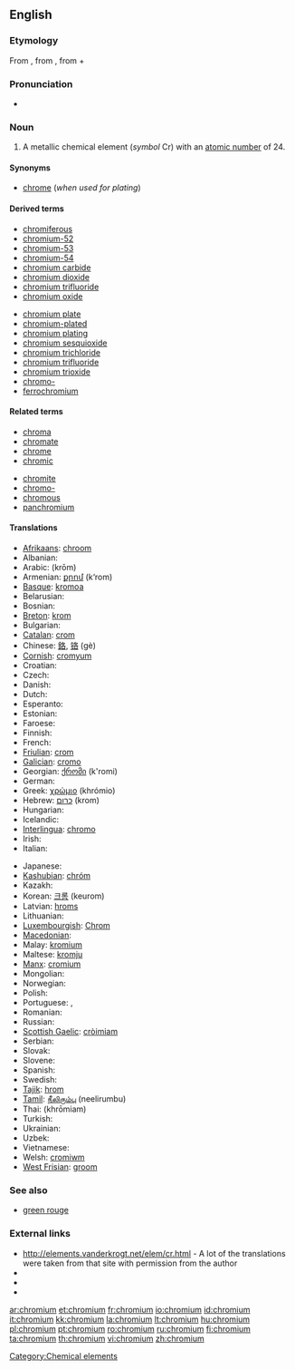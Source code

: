 ==English==

{{elements|Cr|vanadium|V|manganese|Mn}}

===Etymology===
From {{etyl|NL.}}, from {{etyl|fr|en}} {{term|chrome||lang=fr}}, from {{etyl|grc|en}} {{term|χρῶμα|sc=polytonic|tr=khrōma||color|lang=grc}} + {{term|-ium}}

===Pronunciation===
* {{audio|en-us-chromium.ogg|Audio (US)}}

===Noun===
{{en-noun|-}}
{{wikipedia}}

# A metallic chemical element (''symbol'' Cr) with an [[atomic number]] of 24.

====Synonyms====
* [[chrome]] (''when used for plating'')

====Derived terms====
{{top2}}
* [[chromiferous]]
* [[chromium-52]]
* [[chromium-53]]
* [[chromium-54]]
* [[chromium carbide]]
* [[chromium dioxide]]
* [[chromium trifluoride]]
* [[chromium oxide]]
{{mid2}}
* [[chromium plate]]
* [[chromium-plated]]
* [[chromium plating]]
* [[chromium sesquioxide]]
* [[chromium trichloride]]
* [[chromium trifluoride]]
* [[chromium trioxide]]
* [[chromo-]]
* [[ferrochromium]]
{{bottom}}

====Related terms====
{{top2}}
* [[chroma]]
* [[chromate]]
* [[chrome]]
* [[chromic]]
{{mid2}}
* [[chromite]]
* [[chromo-]]
* [[chromous]]
* [[panchromium]]
{{bottom}}

====Translations====
{{trans-top|chemical element}}
* [[Afrikaans]]: [[chroom]]
* Albanian: {{t-|sq|krom|xs=Albanian}}
* Arabic: {{Arab|[[كروم]]}} (krōm) {{m}}
* Armenian: [[քրոմ]] (k‘rom)
* [[Basque]]: [[kromoa]]
* Belarusian: {{t-|be|хром|m|tr=khrom|xs=Belarusian}}
* Bosnian: {{t-|bs|hrom}}
* [[Breton]]: [[krom]] {{m}}
* Bulgarian: {{t+|bg|хром|m|tr=khrom}}
* [[Catalan]]: [[crom]]
* Chinese: [[鉻]], [[铬]] (gè)
* [[Cornish]]: [[cromyum]]
* Croatian: {{t-|hr|krom}}
* Czech: {{t+|cs|chrom}}
* Danish: {{t-|da|krom}}
* Dutch: {{t+|nl|chroom|n}}
* Esperanto: {{t-|eo|kromo|xs=Esperanto}}
* Estonian: {{t-|et|kroom}}
* Faroese: {{t-|fo|krom|xs=Faroese}}
* Finnish: {{t+|fi|kromi}}
* French: {{t+|fr|chrome|m}}
* [[Friulian]]: [[crom]]
* [[Galician]]: [[cromo]]
* Georgian: [[ქრომი]] (k'romi)
* German: {{t+|de|Chrom|n}}
* Greek: [[χρώμιο]] (khrómio) {{n}}
* Hebrew: [[כרום]] (krom)
* Hungarian: {{t+|hu|króm}}
* Icelandic: {{t+|is|króm}}
* [[Interlingua]]: [[chromo]]
* Irish: {{t+|ga|cróimiam|xs=Irish}}
* Italian: {{t+|it|cromo|m}}
{{trans-mid}}
* Japanese: {{t+|ja|クロム|tr=kuromu}}
* [[Kashubian]]: [[chróm]]
* Kazakh: {{t-|kk|хром|tr=khrom|sc=Cyrl|xs=Kazakh}}
* Korean: [[크롬]] (keurom)
* Latvian: [[hroms]]
* Lithuanian: {{t+|lt|chromas|xs=Lithuanian}}
* [[Luxembourgish]]: [[Chrom]]
* [[Macedonian]]: {{t-|mk|хром|m|tr=hrom}}
* Malay: [[kromium]]
* Maltese: [[kromju]]
* [[Manx]]: [[cromium]]
* Mongolian: {{t-|mn|хром|tr=khrom|sc=Cyrl|xs=Mongolian}}
* Norwegian: {{t+|no|krom}}
* Polish: {{t+|pl|chrom|m}}
* Portuguese: {{t+|pt|cromo|m}}, {{t+|pt|crómio|m}}
* Romanian: {{t+|ro|crom|n}}
* Russian: {{t+|ru|хром|m|tr=khrom}}
* [[Scottish Gaelic]]: [[cròimiam]]
* Serbian: {{t-|sr|хром|m|tr=hrom|sc=Cyrl}}
* Slovak: {{t-|sk|chróm}}
* Slovene: {{t+|sl|krom}}
* Spanish: {{t+|es|cromo|m}}
* Swedish: {{t+|sv|krom|n}}
* [[Tajik]]: [[hrom]]
* [[Tamil]]: [[நீலிரும்பு]] (neelirumbu)
* Thai: {{Thai|[[โครเมียม]]}} (khrōmiam)
* Turkish: {{t+|tr|krom}}
* Ukrainian: {{t-|uk|хром|m|tr=khrom|xs=Ukrainian}}
* Uzbek: {{t-|uz|хром|tr=khrom|sc=Cyrl|xs=Uzbek}}
* Vietnamese: {{t-|vi|crom|xs=Vietnamese}}
* Welsh: [[cromiwm]]
* [[West Frisian]]: [[groom]]
{{trans-bottom}}

===See also===
* [[green rouge]]

===External links===
* http://elements.vanderkrogt.net/elem/cr.html - A lot of the translations were taken from that site with permission from the author
* {{R:Webster 1913}}
* {{R:Century 1911}}
* {{R:OneLook}}

[[Category:Chemical elements]]

[[ar:chromium]]
[[et:chromium]]
[[fr:chromium]]
[[io:chromium]]
[[id:chromium]]
[[it:chromium]]
[[kk:chromium]]
[[la:chromium]]
[[lt:chromium]]
[[hu:chromium]]
[[pl:chromium]]
[[pt:chromium]]
[[ro:chromium]]
[[ru:chromium]]
[[fi:chromium]]
[[ta:chromium]]
[[th:chromium]]
[[vi:chromium]]
[[zh:chromium]]